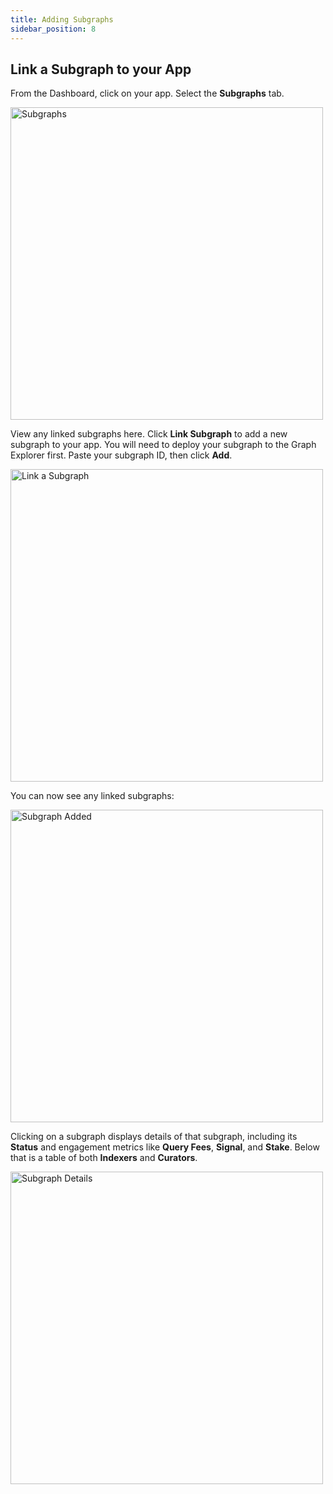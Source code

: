 ```yaml
---
title: Adding Subgraphs
sidebar_position: 8
---
```



## Link a Subgraph to your App

From the Dashboard, click on your app. Select the **Subgraphs** tab.

<img
  src={img1}
  alt="Subgraphs"
  width="500"
  className="shadow--tl inline-image"
/>

View any linked subgraphs here. Click **Link Subgraph** to add a new subgraph to your app. You will need to deploy your subgraph to the Graph Explorer first. Paste your subgraph ID, then click **Add**.

<img
  src={img2}
  alt="Link a Subgraph"
  width="500"
  className="shadow--tl inline-image"
/>

You can now see any linked subgraphs:

<img
  src={img3}
  alt="Subgraph Added"
  width="500"
  className="shadow--tl inline-image"
/>

Clicking on a subgraph displays details of that subgraph, including its **Status** and engagement metrics like **Query Fees**, **Signal**, and **Stake**. Below that is a table of both **Indexers** and **Curators**.

<img
  src={img4}
  alt="Subgraph Details"
  width="500"
  className="shadow--tl inline-image"
/>
